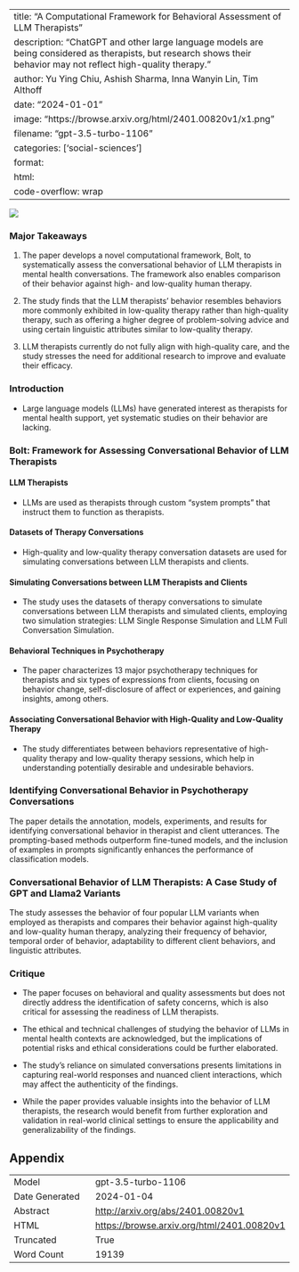 
---
title: "A Computational Framework for Behavioral Assessment of LLM Therapists"
description: "ChatGPT and other large language models are being considered as therapists, but research shows their behavior may not reflect high-quality therapy."
author: Yu Ying Chiu, Ashish Sharma, Inna Wanyin Lin, Tim Althoff
date: "2024-01-01"
image: "https://browse.arxiv.org/html/2401.00820v1/x1.png"
filename: "gpt-3.5-turbo-1106"
categories: ['social-sciences']
format:
  html:
    code-overflow: wrap
---

![](https://browse.arxiv.org/html/2401.00820v1/x1.png)

### Major Takeaways

1. The paper develops a novel computational framework, Bolt, to systematically assess the conversational behavior of LLM therapists in mental health conversations. The framework also enables comparison of their behavior against high- and low-quality human therapy.

2. The study finds that the LLM therapists' behavior resembles behaviors more commonly exhibited in low-quality therapy rather than high-quality therapy, such as offering a higher degree of problem-solving advice and using certain linguistic attributes similar to low-quality therapy.

3. LLM therapists currently do not fully align with high-quality care, and the study stresses the need for additional research to improve and evaluate their efficacy.

### Introduction

- Large language models (LLMs) have generated interest as therapists for mental health support, yet systematic studies on their behavior are lacking.

### Bolt: Framework for Assessing Conversational Behavior of LLM Therapists

#### LLM Therapists

- LLMs are used as therapists through custom "system prompts" that instruct them to function as therapists.

#### Datasets of Therapy Conversations

- High-quality and low-quality therapy conversation datasets are used for simulating conversations between LLM therapists and clients.

#### Simulating Conversations between LLM Therapists and Clients

- The study uses the datasets of therapy conversations to simulate conversations between LLM therapists and simulated clients, employing two simulation strategies: LLM Single Response Simulation and LLM Full Conversation Simulation.

#### Behavioral Techniques in Psychotherapy

- The paper characterizes 13 major psychotherapy techniques for therapists and six types of expressions from clients, focusing on behavior change, self-disclosure of affect or experiences, and gaining insights, among others.

#### Associating Conversational Behavior with High-Quality and Low-Quality Therapy

- The study differentiates between behaviors representative of high-quality therapy and low-quality therapy sessions, which help in understanding potentially desirable and undesirable behaviors.

### Identifying Conversational Behavior in Psychotherapy Conversations

The paper details the annotation, models, experiments, and results for identifying conversational behavior in therapist and client utterances. The prompting-based methods outperform fine-tuned models, and the inclusion of examples in prompts significantly enhances the performance of classification models.

### Conversational Behavior of LLM Therapists: A Case Study of GPT and Llama2 Variants

The study assesses the behavior of four popular LLM variants when employed as therapists and compares their behavior against high-quality and low-quality human therapy, analyzing their frequency of behavior, temporal order of behavior, adaptability to different client behaviors, and linguistic attributes.

### Critique

- The paper focuses on behavioral and quality assessments but does not directly address the identification of safety concerns, which is also critical for assessing the readiness of LLM therapists.

- The ethical and technical challenges of studying the behavior of LLMs in mental health contexts are acknowledged, but the implications of potential risks and ethical considerations could be further elaborated.

- The study's reliance on simulated conversations presents limitations in capturing real-world responses and nuanced client interactions, which may affect the authenticity of the findings.

- While the paper provides valuable insights into the behavior of LLM therapists, the research would benefit from further exploration and validation in real-world clinical settings to ensure the applicability and generalizability of the findings.

## Appendix

|          |          |
|----------|----------|
| Model     | gpt-3.5-turbo-1106       |
| Date Generated     | 2024-01-04       |
| Abstract | [http://arxiv.org/abs/2401.00820v1](http://arxiv.org/abs/2401.00820v1)        |
| HTML     | [https://browse.arxiv.org/html/2401.00820v1](https://browse.arxiv.org/html/2401.00820v1)       |
| Truncated       | True       |
| Word Count       | 19139       |